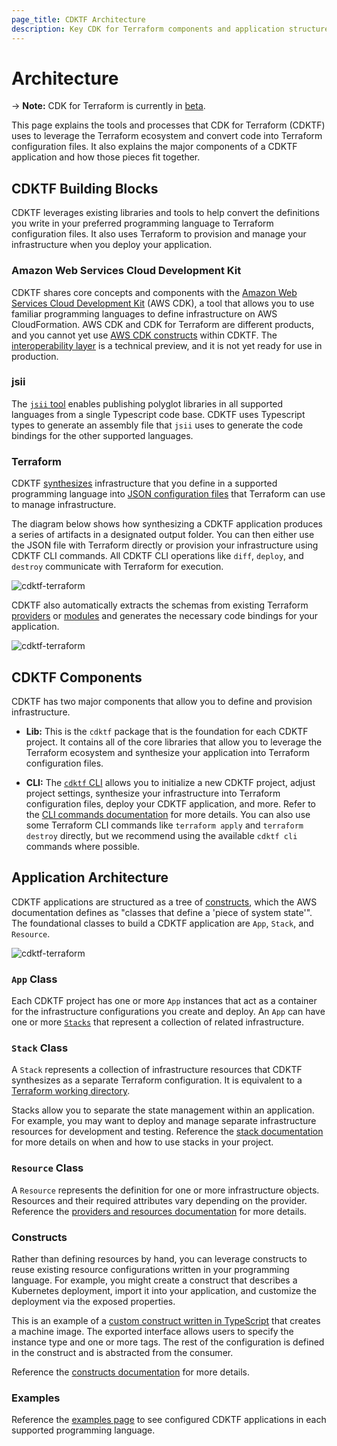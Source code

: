 ```yaml
---
page_title: CDKTF Architecture
description: Key CDK for Terraform components and application structure.
---
```


# Architecture

-> **Note:** CDK for Terraform is currently in [beta](/cdktf#project-maturity-and-production-readiness).

This page explains the tools and processes that CDK for Terraform (CDKTF) uses to leverage the Terraform ecosystem and convert code into Terraform configuration files. It also explains the major components of a CDKTF application and how those pieces fit together.

## CDKTF Building Blocks

CDKTF leverages existing libraries and tools to help convert the definitions you write in your preferred programming language to Terraform configuration files. It also uses Terraform to provision and manage your infrastructure when you deploy your application.

### Amazon Web Services Cloud Development Kit

CDKTF shares core concepts and components with the [Amazon Web Services Cloud Development Kit](https://aws.amazon.com/cdk/) (AWS CDK), a tool that allows you to use familiar programming languages to define infrastructure on AWS CloudFormation. AWS CDK and CDK for Terraform are different products, and you cannot yet use [AWS CDK constructs](https://docs.aws.amazon.com/cdk/latest/guide/constructs.html) within CDKTF. The [interoperability layer](/cdktf/create-and-deploy/aws-adapter) is a technical preview, and it is not yet ready for use in production.

### jsii

The [`jsii` tool](https://aws.github.io/jsii/) enables publishing polyglot libraries in all supported languages from a single Typescript code base. CDKTF uses Typescript types to generate an assembly file that `jsii` uses to generate the code bindings for the other supported languages.

### Terraform

CDKTF [synthesizes](/cdktf/cli-reference/commands#synth) infrastructure that you define in a supported programming language into [JSON configuration files](/language/syntax/json) that Terraform can use to manage infrastructure.

The diagram below shows how synthesizing a CDKTF application produces a series of artifacts in a designated output folder. You can then either use the JSON file with Terraform directly or provision your infrastructure using CDKTF CLI commands. All CDKTF CLI operations like `diff`, `deploy`, and `destroy` communicate with Terraform for execution.

![cdktf-terraform](./images/cdktf-terraform-workflow.png)

CDKTF also automatically extracts the schemas from existing Terraform [providers](/cdktf/concepts/providers-and-resources) or [modules](/cdktf/concepts/modules) and generates the necessary code bindings for your application.

![cdktf-terraform](./images/provider-modules.png)

## CDKTF Components

CDKTF has two major components that allow you to define and provision infrastructure.

- **Lib:** This is the `cdktf` package that is the foundation for each CDKTF project. It contains all of the core libraries that allow you to leverage the Terraform ecosystem and synthesize your application into Terraform configuration files.

- **CLI:** The [`cdktf` CLI](/cdktf/cli-reference/cli-configuration) allows you to initialize a new CDKTF project, adjust project settings, synthesize your infrastructure into Terraform configuration files, deploy your CDKTF application, and more. Refer to the [CLI commands documentation](/cdktf/cli-reference/commands) for more details. You can also use some Terraform CLI commands like `terraform apply` and `terraform destroy` directly, but we recommend using the available `cdktf cli` commands where possible.

## Application Architecture

CDKTF applications are structured as a tree of [constructs](https://github.com/aws/constructs), which the AWS documentation defines as "classes that define a 'piece of system state'". The foundational classes to build a CDKTF application are `App`, `Stack`, and `Resource`.

![cdktf-terraform](./images/cdktf-app-architecture.png)

### `App` Class

Each CDKTF project has one or more `App` instances that act as a container for the infrastructure configurations you create and deploy. An `App` can have one or more [`Stacks`](/cdktf/concepts/stacks) that represent a collection of related infrastructure.

### `Stack` Class

A `Stack` represents a collection of infrastructure resources that CDKTF synthesizes as a separate Terraform configuration. It is equivalent to a [Terraform working directory](/cli/init).

Stacks allow you to separate the state management within an application. For example, you may want to deploy and manage separate infrastructure resources for development and testing. Reference the [stack documentation](/cdktf/concepts/stacks) for more details on when and how to use stacks in your project.

### `Resource` Class

A `Resource` represents the definition for one or more infrastructure objects. Resources and their required attributes vary depending on the provider. Reference the [providers and resources documentation](/cdktf/concepts/providers-and-resources#resources) for more details.

### Constructs

Rather than defining resources by hand, you can leverage constructs to reuse existing resource configurations written in your programming language. For example, you might create a construct that describes a Kubernetes deployment, import it into your application, and customize the deployment via the exposed properties.

This is an example of a [custom construct written in TypeScript](https://github.com/skorfmann/cdktf-hybrid-module/blob/7a84cbea62fbc3c3b7e92c00d75fcaad495cf29b/packages/cdktf-hybrid-module/lib/construct.ts) that creates a machine image. The exported interface allows users to specify the instance type and one or more tags. The rest of the configuration is defined in the construct and is abstracted from the consumer.

Reference the [constructs documentation](/cdktf/concepts/constructs) for more details.

### Examples

Reference the [examples page](/cdktf/examples) to see configured CDKTF applications in each supported programming language.
